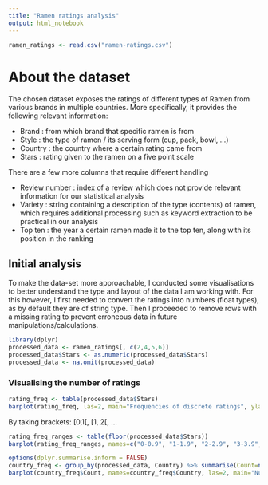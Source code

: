 ---
title: "Ramen ratings analysis"
output: html_notebook
---
```{r}
ramen_ratings <- read.csv("ramen-ratings.csv")
```

# About the dataset

The chosen dataset exposes the ratings of different types of Ramen from various brands in multiple countries. More specifically, it provides the following relevant information:

- Brand : from which brand that specific ramen is from
- Style : the type of ramen / its serving form (cup, pack, bowl, ...)
- Country : the country where a certain rating came from
- Stars : rating given to the ramen on a five point scale

There are a few more columns that require different handling

- Review number : index of a review which does not provide relevant information for our statistical analysis
- Variety : string containing a description of the type (contents) of ramen, which requires additional processing such as keyword extraction to be practical in our analysis
- Top ten : the year a certain ramen made it to the top ten, along with its position in the ranking

## Initial analysis

To make the data-set more approachable, I conducted some visualisations to better understand the type and layout of the data I am working with. For this however, I first needed to convert the ratings into numbers (float types), as by default they are of string type. Then I proceeded to remove rows with a missing rating to prevent erroneous data in future manipulations/calculations.

```{r}
library(dplyr)
processed_data <- ramen_ratings[, c(2,4,5,6)]
processed_data$Stars <- as.numeric(processed_data$Stars)
processed_data <- na.omit(processed_data)
```

### Visualising the number of ratings

```{r}
rating_freq <- table(processed_data$Stars)
barplot(rating_freq, las=2, main="Frequencies of discrete ratings", ylab="Count", cex.names=.7)
```

By taking brackets: [0,1[, [1, 2[, ...

```{r}
rating_freq_ranges <- table(floor(processed_data$Stars))
barplot(rating_freq_ranges, names=c("0-0.9", "1-1.9", "2-2.9", "3-3.9", "4-4.9", "5"), main="Frequencies of ratings by brackets", ylab="Count")
```


```{r}
options(dplyr.summarise.inform = FALSE)
country_freq <- group_by(processed_data, Country) %>% summarise(Count=n()) %>% arrange(desc(Count))
barplot(country_freq$Count, names=country_freq$Country, las=2, main="Number of ratings per country", ylab="Count", cex.names=.8)
```

